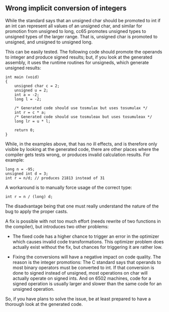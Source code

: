 == Wrong implicit conversion of integers ==

While the standard says that an unsigned char should be promoted to int if an int can represent all values of an unsigned char, and similar for promotion from unsigned to long, cc65 promotes unsigned types to unsigned types of the larger range. That is, unsigned char is promoted to unsigned, and unsigned to unsigned long.

This can be easily tested. The following code should promote the operands to integer and produce signed results; but, if you look at the generated assembly, it uses the runtime routines for unsigneds, which generate unsigned results:

<pre>
int main (void)
{
    unsigned char c = 2;
    unsigned u = 2;
    int a = -2;
    long l = -2;

    /* Generated code should use tosmulax but uses tosumulax */
    int r = c * a;
    /* Generated code should use tosmuleax but uses tosumuleax */
    long lr = u * l;

    return 0;
}
</pre>

While, in the examples above, that has no ill effects, and is therefore only visible by looking at the generated code, there are other places where the compiler gets tests wrong, or produces invalid calculation results. For example:

<pre>
long n = -95;
unsigned int d = 3;
int r = n/d; // produces 21813 instead of 31
</pre>

A workaround is to manually force usage of the correct type:

<pre>
int r = n / (long) d;
</pre>

The disadvantage being that one must really understand the nature of the bug to apply the proper casts.

A fix is possible with not too much effort (needs rewrite of two functions in the compiler), but introduces two other problems:

* The fixed code has a higher chance to trigger an error in the optimizer which causes invalid code transformations. This optimizer problem does actually exist without the fix, but chances for triggering it are rather low.

* Fixing the conversions will have a negative impact on code quality. The reason is the integer promotions: The C standard says that operands to most binary operators must be converted to int. If that conversion is done to signed instead of unsigned, most operations on char will actually operate on signed ints. And on 6502 machines, code for a signed operation is usually larger and slower than the same code for an unsigned operation.

So, if you have plans to solve the issue, be at least prepared to have a thorough look at the generated code.